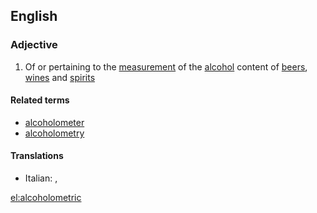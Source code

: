 ==English==

===Adjective===
{{en-adj}}

# Of or pertaining to the [[measurement]] of the [[alcohol]] content of [[beer]]s, [[wine]]s and [[spirit]]s

====Related terms====
* [[alcoholometer]]
* [[alcoholometry]]

====Translations====
{{trans-top|pertaining to the measurement of the alcohol content of beers, wines and spirits}}
* Italian: {{t|it|alcolometrico}}, {{t|it|alcoolometrico}}
{{trans-mid}}
{{trans-bottom}}

[[el:alcoholometric]]